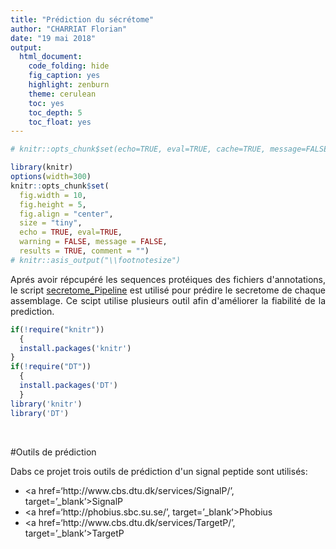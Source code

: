 ```yaml
---
title: "Prédiction du sécrétome"
author: "CHARRIAT Florian"
date: "19 mai 2018"
output:
  html_document:
    code_folding: hide
    fig_caption: yes
    highlight: zenburn
    theme: cerulean
    toc: yes
    toc_depth: 5
    toc_float: yes
---
```


```r
# knitr::opts_chunk$set(echo=TRUE, eval=TRUE, cache=TRUE, message=FALSE, warning=FALSE, comment="")

library(knitr)
options(width=300)
knitr::opts_chunk$set(
  fig.width = 10, 
  fig.height = 5, 
  fig.align = "center", 
  size = "tiny", 
  echo = TRUE, eval=TRUE, 
  warning = FALSE, message = FALSE, 
  results = TRUE, comment = "")
# knitr::asis_output("\\footnotesize")

```

<p style="text-align:justify";>Aprés avoir répcupéré les sequences protéiques des fichiers d'annotations, le script <a href="https://floriancha.github.io/Script/index.html" target="_blank">secretome_Pipeline</a> est utilisé pour prédire le secretome de chaque assemblage. Ce scipt utilise plusieurs outil afin d'améliorer la fiabilité de la prediction.</p>


```r
if(!require("knitr"))
  {
  install.packages('knitr')
}
if(!require("DT"))
  {
  install.packages('DT')
  }
library('knitr')
library('DT')
```

&nbsp;

#Outils de prédiction 

<p style="text-align:justify";>Dabs ce projet trois outils de prédiction d'un signal peptide sont utilisés:</p>
* <a href='http://www.cbs.dtu.dk/services/SignalP/', target='_blank'>SignalP</a>
* <a href='http://phobius.sbc.su.se/', target='_blank'>Phobius</a>
* <a href='http://www.cbs.dtu.dk/services/TargetP/', target='_blank'>TargetP</a>